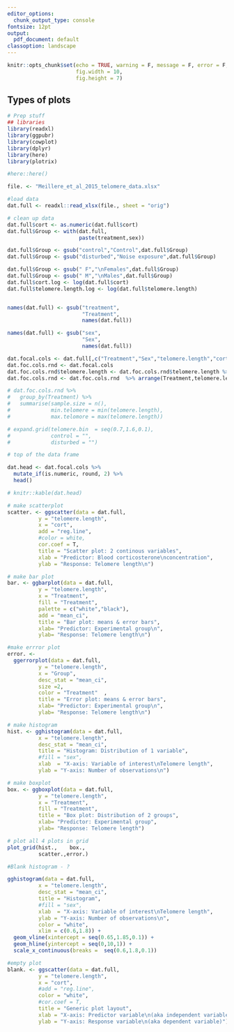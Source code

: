 ---
editor_options:
  chunk_output_type: console
fontsize: 12pt
output:
  pdf_document: default
classoption: landscape
---

```{r setup, include=FALSE}
knitr::opts_chunk$set(echo = TRUE, warning = F, message = F, error = F, 
                      fig.width = 10, 
                      fig.height = 7)
```

## Types of plots



[//]: # (This script makes example of different kinds of plots using the telomere data of Meillere et al 2015.)


```{r echo = F}
# Prep stuff
## libraries
library(readxl)
library(ggpubr)
library(cowplot)
library(dplyr)
library(here)
library(plotrix)

#here::here()

file. <- "Meillere_et_al_2015_telomere_data.xlsx"

#load data
dat.full <- readxl::read_xlsx(file., sheet = "orig")

# clean up data
dat.full$cort <- as.numeric(dat.full$cort)
dat.full$Group <- with(dat.full,
                       paste(treatment,sex))

dat.full$Group <- gsub("control","Control",dat.full$Group)
dat.full$Group <- gsub("disturbed","Noise exposure",dat.full$Group)

dat.full$Group <- gsub(" F","\nFemales",dat.full$Group)
dat.full$Group <- gsub(" M","\nMales",dat.full$Group)
dat.full$cort.log <- log(dat.full$cort)
dat.full$telomere.length.log <- log(dat.full$telomere.length)


names(dat.full) <- gsub("treatment",
                        "Treatment",
                        names(dat.full))

names(dat.full) <- gsub("sex",
                        "Sex",
                        names(dat.full))
```

```{r echo = F}
dat.focal.cols <- dat.full[,c("Treatment","Sex","telomere.length","cort")]
dat.foc.cols.rnd <- dat.focal.cols
dat.foc.cols.rnd$telomere.length <- dat.foc.cols.rnd$telomere.length %>% round(1)
dat.foc.cols.rnd <- dat.foc.cols.rnd  %>% arrange(Treatment,telomere.length)

# dat.foc.cols.rnd %>% 
#   group_by(Treatment) %>% 
#   summarise(sample.size = n(),
#             min.telomere = min(telomere.length),
#             max.telomore = max(telomere.length))
```

```{r echo = F, eval = F}
# expand.grid(telomere.bin  = seq(0.7,1.6,0.1),
#             control = "",
#             disturbed = "")
```



```{r echo = F, eval = F}
# top of the data frame

dat.head <- dat.focal.cols %>%
  mutate_if(is.numeric, round, 2) %>%
  head() 

# knitr::kable(dat.head)

```





```{r echo = F}
# make scatterplot
scatter. <- ggscatter(data = dat.full,
          y = "telomere.length",
          x = "cort",
          add = "reg.line",
          #color = white,
          cor.coef = T,
          title = "Scatter plot: 2 continous variables",
          xlab = "Predictor: Blood corticosterone\nconcentration",
          ylab = "Response: Telomere length\n")
```


```{r echo = F}
# make bar plot
bar. <- ggbarplot(data = dat.full,
          y = "telomere.length",
          x = "Treatment",
          fill = "Treatment",
          palette = c("white","black"),
          add = "mean_ci",
          title = "Bar plot: means & error bars",
          xlab= "Predictor: Experimental group\n",
          ylab= "Response: Telomere length\n")
```


```{r echo = F}
#make errror plot
error. <-
  ggerrorplot(data = dat.full,
          y = "telomere.length",
          x = "Group",
          desc_stat = "mean_ci",
          size =2,
          color = "Treatment"  , 
          title = "Error plot: means & error bars",
          xlab= "Predictor: Experimental group\n",
          ylab= "Response: Telomere length\n") 
```



```{r echo = F }
# make histogram
hist. <- gghistogram(data = dat.full,
          x = "telomere.length",
          desc_stat = "mean_ci",
          title = "Histogram: Distribution of 1 variable",
          #fill = "sex",
          xlab  = "X-axis: Variable of interest\nTelomere length",
          ylab = "Y-axis: Number of observations\n")
```




```{r echo = F}
# make boxplot
box. <- ggboxplot(data = dat.full,
          y = "telomere.length",
          x = "Treatment",
          fill = "Treatment",
          title = "Box plot: Distribution of 2 groups",
          xlab= "Predictor: Experimental group",
          ylab= "Response: Telomere length")
```



```{r, echo = F}
# plot all 4 plots in grid
plot_grid(hist.,    box.,
          scatter.,error.)
```


```{r,echo = F, eval = F}
#Blank histogram - ? 

gghistogram(data = dat.full,
          x = "telomere.length",
          desc_stat = "mean_ci",
          title = "Histogram",
          #fill = "sex",
          xlab  = "X-axis: Variable of interest\nTelomere length",
          ylab = "Y-axis: Number of observations\n",
          color = "white",
          xlim = c(0.6,1.8)) + 
  geom_vline(xintercept = seq(0.65,1.85,0.1)) +
  geom_hline(yintercept = seq(0,10,1)) +
  scale_x_continuous(breaks =  seq(0.6,1.8,0.1))
```





```{r echo = F, eval = F}
#empty plot
blank. <- ggscatter(data = dat.full,
          y = "telomere.length",
          x = "cort",
          #add = "reg.line",
          color = "white",
          #cor.coef = T,
          title = "Generic plot layout",
          xlab = "X-axis: Predictor variable\n(aka independent variable)",
          ylab = "Y-axis: Response variable\n(aka dependent variable)")
```